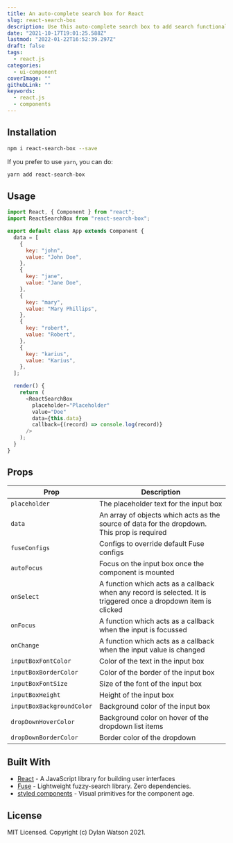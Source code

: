 ```yaml
---
title: An auto-complete search box for React
slug: react-search-box
description: Use this auto-complete search box to add search functionality to your application.
date: "2021-10-17T19:01:25.588Z"
lastmod: "2022-01-22T16:52:39.297Z"
draft: false
tags:
  - react.js
categories:
  - ui-component
coverImage: ""
githubLink: ""
keywords:
  - react.js
  - components
---
```


<Jumbotron
  description="An auto-complete search box for React"
  githubLink="https://github.com/ghoshnirmalya/react-search-box"
  demoLink="https://codesandbox.io/s/react-search-box-example-cra-17ml6"
/>

## Installation

```bash
npm i react-search-box --save
```

If you prefer to use `yarn`, you can do:

```bash
yarn add react-search-box
```

## Usage

```js
import React, { Component } from "react";
import ReactSearchBox from "react-search-box";

export default class App extends Component {
  data = [
    {
      key: "john",
      value: "John Doe",
    },
    {
      key: "jane",
      value: "Jane Doe",
    },
    {
      key: "mary",
      value: "Mary Phillips",
    },
    {
      key: "robert",
      value: "Robert",
    },
    {
      key: "karius",
      value: "Karius",
    },
  ];

  render() {
    return (
      <ReactSearchBox
        placeholder="Placeholder"
        value="Doe"
        data={this.data}
        callback={(record) => console.log(record)}
      />
    );
  }
}
```

## Props

| Prop                      | Description                                                                                                      |
| ------------------------- | ---------------------------------------------------------------------------------------------------------------- |
| `placeholder`             | The placeholder text for the input box                                                                           |
| `data`                    | An array of objects which acts as the source of data for the dropdown. This prop is required                     |
| `fuseConfigs`             | Configs to override default Fuse configs                                                                         |
| `autoFocus`               | Focus on the input box once the component is mounted                                                             |
| `onSelect`                | A function which acts as a callback when any record is selected. It is triggered once a dropdown item is clicked |
| `onFocus`                 | A function which acts as a callback when the input is focussed                                                   |
| `onChange`                | A function which acts as a callback when the input value is changed                                              |
| `inputBoxFontColor`       | Color of the text in the input box                                                                               |
| `inputBoxBorderColor`     | Color of the border of the input box                                                                             |
| `inputBoxFontSize`        | Size of the font of the input box                                                                                |
| `inputBoxHeight`          | Height of the input box                                                                                          |
| `inputBoxBackgroundColor` | Background color of the input box                                                                                |
| `dropDownHoverColor`      | Background color on hover of the dropdown list items                                                             |
| `dropDownBorderColor`     | Border color of the dropdown                                                                                     |

## Built With

- [React](https://reactjs.org/) - A JavaScript library for building user interfaces
- [Fuse](http://fusejs.io/) - Lightweight fuzzy-search library. Zero dependencies.
- [styled components](https://www.styled-components.com/) - Visual primitives for the component age.

## License

MIT Licensed. Copyright (c) Dylan Watson 2021.
